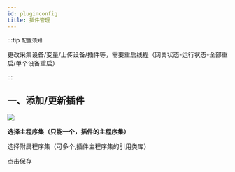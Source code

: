 ```yaml
---
id: pluginconfig
title: 插件管理
---
```


:::tip `配置须知`

 更改采集设备/变量/上传设备/插件等，需要重启线程（网关状态-运行状态-全部重启/单个设备重启）

:::

## 一、添加/更新插件

![](/img/docs/plugincore-1.png)

**选择主程序集（只能一个，插件的主程序集）**

选择附属程序集（可多个,插件主程序集的引用类库）

点击保存